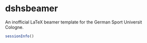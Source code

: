 dshsbeamer
==================
An inofficial LaTeX beamer template for the German Sport Universit Cologne.
```r
sessionInfo()
```